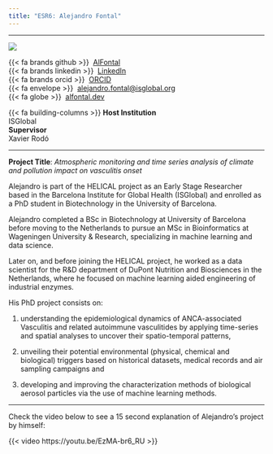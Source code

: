 ```yaml
---
title: "ESR6: Alejandro Fontal"
---
```


---

:::{layout="[30, 60, 50]" .profile-text}


![](../assets/esr_pictures/alejandro_square.jpg){.img-profile}

{{< fa brands github >}} \ [AlFontal](https://github.com/AlFontal)<br>
{{< fa brands linkedin >}}\  [LinkedIn](https://linkedin.com/in/AlFontal)<br>
{{< fa brands orcid >}} \ [ORCID](https://orcid.org/0000-0003-1138-2158)<br>
{{< fa envelope >}} \ [alejandro.fontal@isglobal.org](mailto:alejandro.fontal@isglobal.org)<br>
{{< fa globe >}} \ [alfontal.dev](https://alfontal.dev/)

{{< fa building-columns >}} **Host Institution** <br> ISGlobal <br>
**Supervisor** <br> Xavier Rodó

::: 

---

**Project Title**: *Atmospheric monitoring and time series analysis of climate and pollution impact on vasculitis onset*


Alejandro is part of the HELICAL project as an Early Stage Researcher based in the Barcelona Institute for Global Health (ISGlobal) and enrolled as a PhD student in Biotechnology in the University of Barcelona.

Alejandro completed a BSc in Biotechnology at University of Barcelona before moving to the Netherlands to pursue an MSc in Bioinformatics at Wageningen University & Research, specializing in machine learning and data science.

Later on, and before joining the HELICAL project, he worked as a data scientist for the R&D department of DuPont Nutrition and Biosciences in the Netherlands, where he focused on machine learning aided engineering of industrial enzymes.

His PhD project consists on:

(1) understanding the epidemiological dynamics of ANCA-associated Vasculitis and related autoimmune vasculitides by applying time-series and spatial analyses to uncover their spatio-temporal patterns, 

(2) unveiling their potential environmental (physical, chemical and biological) triggers based on historical datasets, medical records and air sampling campaigns and 

(3) developing and improving the characterization methods of biological aerosol particles via the use of machine learning methods.

---

Check the video below to see a 15 second explanation of Alejandro's project by himself:

{{< video https://youtu.be/EzMA-br6_RU >}}